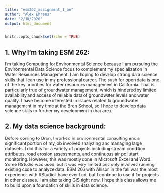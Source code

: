 ```yaml
---
title: "esm262_assignment_1_ae"
author: "Alex Ehrens"
date: "2/10/2020"
output: html_document
---
```


```r
knitr::opts_chunk$set(echo = TRUE)
```

## 1. Why I'm taking ESM 262:

I'm taking Computing for Environmental Science because I am pursuing the Environmental Data Science focus to complement my specialization in Water Resources Management. I am hoping to develop strong data science skills that I can use in my professional career. The push for open data is one of the key priorities for water resources management in California. That is particularly true of groundwater management, which is hindered by limited availability and access of reliable data of groundwater levels and water quality. I have become interested in issues related to groundwater management in my time at the Bren School, so I hope to develop data science skills to further my development in that area. 

## 2. My data science background:

Before coming to Bren, I worked in environmental consulting and a significant portion of my job involved analyzing and managing large datasets. I did this for a variety of projects including stream condition attributes, road erosion assessments, and continuous air pollutant monitoring. However, this was mostly done in Microsoft Excel and Word. Some RStudio was used, but it was very limited and only involved running existing code to analyze data. ESM 206 with Allison in the fall was the most experience with RStudio I have ever had, but I continue to use it for projects in other classes. I am also taking GIS right now. I hope this class allows me to build upon a foundation of skills in data science.
